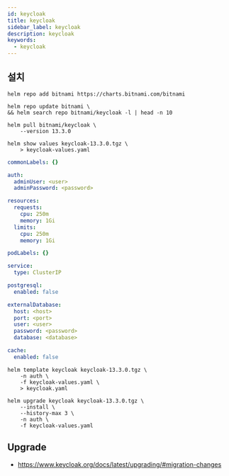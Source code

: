```yaml
---
id: keycloak
title: keycloak
sidebar_label: keycloak
description: keycloak
keywords:
  - keycloak
---
```


## 설치

```shell
helm repo add bitnami https://charts.bitnami.com/bitnami
```

```shell
helm repo update bitnami \
&& helm search repo bitnami/keycloak -l | head -n 10
```

```shell
helm pull bitnami/keycloak \
    --version 13.3.0
```

```shell
helm show values keycloak-13.3.0.tgz \
    > keycloak-values.yaml
```

```yaml title="keycloak-values.yaml"
commonLabels: {}

auth:
  adminUser: <user>
  adminPassword: <password>

resources:
  requests:
    cpu: 250m
    memory: 1Gi
  limits:
    cpu: 250m
    memory: 1Gi

podLabels: {}

service:
  type: ClusterIP

postgresql:
  enabled: false

externalDatabase:
  host: <host>
  port: <port>
  user: <user>
  password: <password>
  database: <database>

cache:
  enabled: false
```

```shell
helm template keycloak keycloak-13.3.0.tgz \
    -n auth \
    -f keycloak-values.yaml \
    > keycloak.yaml
```

```shell
helm upgrade keycloak keycloak-13.3.0.tgz \
    --install \
    --history-max 3 \
    -n auth \
    -f keycloak-values.yaml
```

## Upgrade

- https://www.keycloak.org/docs/latest/upgrading/#migration-changes
